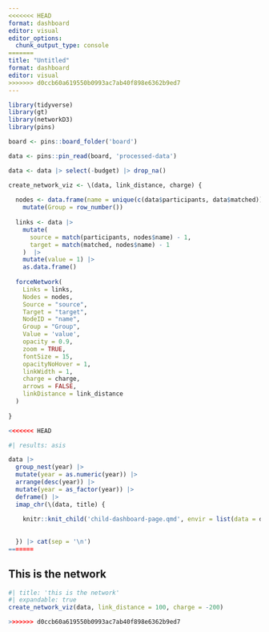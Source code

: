 ```yaml
---
<<<<<<< HEAD
format: dashboard
editor: visual
editor_options: 
  chunk_output_type: console
=======
title: "Untitled"
format: dashboard
editor: visual
>>>>>>> d0ccb60a619550b0993ac7ab40f898e6362b9ed7
---
```


```r
library(tidyverse)
library(gt)
library(networkD3)
library(pins)

board <- pins::board_folder('board')

data <- pins::pin_read(board, 'processed-data')

data <- data |> select(-budget) |> drop_na()

create_network_viz <- \(data, link_distance, charge) {
  
  nodes <- data.frame(name = unique(c(data$participants, data$matched)))  |>
    mutate(Group = row_number())
  
  links <- data |>
    mutate(
      source = match(participants, nodes$name) - 1,
      target = match(matched, nodes$name) - 1
    )  |> 
    mutate(value = 1) |> 
    as.data.frame()
  
  forceNetwork(
    Links = links,
    Nodes = nodes,
    Source = "source",
    Target = "target",
    NodeID = "name",
    Group = "Group",
    Value = 'value',
    opacity = 0.9,
    zoom = TRUE,
    fontSize = 15,
    opacityNoHover = 1,
    linkWidth = 1,
    charge = charge,
    arrows = FALSE,
    linkDistance = link_distance
  )
  
}

<<<<<<< HEAD
```

```r
#| results: asis

data |> 
  group_nest(year) |> 
  mutate(year = as.numeric(year)) |> 
  arrange(desc(year)) |> 
  mutate(year = as_factor(year)) |> 
  deframe() |> 
  imap_chr(\(data, title) {
    
    knitr::knit_child('child-dashboard-page.qmd', envir = list(data = data, title = title), quiet = TRUE)
    
    
  }) |> cat(sep = '\n')
=======


```

## This is the network
```r
#| title: 'this is the network'
#| expandable: true
create_network_viz(data, link_distance = 100, charge = -200)

>>>>>>> d0ccb60a619550b0993ac7ab40f898e6362b9ed7
```

